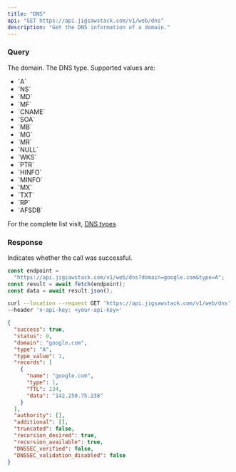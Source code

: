 ```yaml
---
title: "DNS"
api: "GET https://api.jigsawstack.com/v1/web/dns"
description: "Get the DNS information of a domain."
---
```


### Query

<ParamField query="domain" type="string">
  The domain.
</ParamField>

<ParamField query="type" type="string">
  The DNS type. Supported values are:
  <ul>
    <li>`A`</li>
    <li>`NS`</li>
    <li>`MD`</li>
    <li>`MF`</li>
    <li>`CNAME`</li>
    <li>`SOA`</li>
    <li>`MB`</li>
    <li>`MG`</li>
    <li>`MR`</li>
    <li>`NULL`</li>
    <li>`WKS`</li>
    <li>`PTR`</li>
    <li>`HINFO`</li>
    <li>`MINFO`</li>
    <li>`MX`</li>
    <li>`TXT`</li>
    <li>`RP`</li>
    <li>`AFSDB`</li>
  </ul>

For the complete list visit, [DNS types](https://docs.jigsawstack.com/additional-resources/dns-types)

</ParamField>

<Snippet file="header.mdx" />

### Response

<ResponseField name="success" type="boolean">
  Indicates whether the call was successful.
</ResponseField>

<RequestExample>

```javascript Node.js
const endpoint =
  "https://api.jigsawstack.com/v1/web/dns?domain=google.com&type=A";
const result = await fetch(endpoint);
const data = await result.json();
```

```bash cURL
curl --location --request GET 'https://api.jigsawstack.com/v1/web/dns' \
--header 'x-api-key: <your-api-key>'
```

</RequestExample>

<ResponseExample>

```json Response
{
  "success": true,
  "status": 0,
  "domain": "google.com",
  "type": "A",
  "type_value": 1,
  "records": [
    {
      "name": "google.com",
      "type": 1,
      "TTL": 134,
      "data": "142.250.75.238"
    }
  ],
  "authority": [],
  "additional": [],
  "truncated": false,
  "recursion_desired": true,
  "recursion_available": true,
  "DNSSEC_verified": false,
  "DNSSEC_validation_disabled": false
}
```

</ResponseExample>
